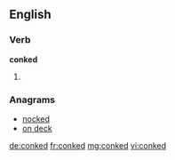 ==English==

===Verb===
'''conked'''

# {{past of|[[conk]]}}

===Anagrams===
* [[nocked#English|nocked]]
* [[on deck#English|on deck]]

[[de:conked]]
[[fr:conked]]
[[mg:conked]]
[[vi:conked]]